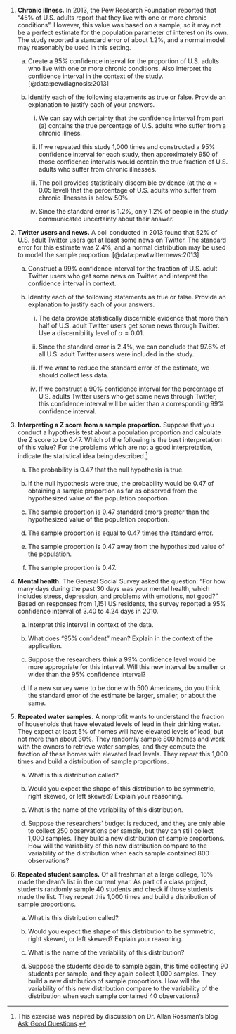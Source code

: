 1.  **Chronic illness.** In 2013, the Pew Research Foundation reported that "45% of U.S. adults report that they live with one or more chronic conditions".
    However, this value was based on a sample, so it may not be a perfect estimate for the population parameter of interest on its own.
    The study reported a standard error of about 1.2%, and a normal model may reasonably be used in this setting.

    a.  Create a 95% confidence interval for the proportion of U.S. adults who live with one or more chronic conditions.
        Also interpret the confidence interval in the context of the study.
        [@data:pewdiagnosis:2013]

    b.  Identify each of the following statements as true or false.
        Provide an explanation to justify each of your answers.

        i.  We can say with certainty that the confidence interval from part (a) contains the true percentage of U.S. adults who suffer from a chronic illness.

        ii. If we repeated this study 1,000 times and constructed a 95% confidence interval for each study, then approximately 950 of those confidence intervals would contain the true fraction of U.S. adults who suffer from chronic illnesses.

        iii. The poll provides statistically discernible evidence (at the $\alpha = 0.05$ level) that the percentage of U.S. adults who suffer from chronic illnesses is below 50%.

        iv. Since the standard error is 1.2%, only 1.2% of people in the study communicated uncertainty about their answer.

2.  **Twitter users and news.** A poll conducted in 2013 found that 52% of U.S. adult Twitter users get at least some news on Twitter.
    The standard error for this estimate was 2.4%, and a normal distribution may be used to model the sample proportion.
    [@data:pewtwitternews:2013]

    a.  Construct a 99% confidence interval for the fraction of U.S. adult Twitter users who get some news on Twitter, and interpret the confidence interval in context.

    b.  Identify each of the following statements as true or false.
        Provide an explanation to justify each of your answers.

        i.  The data provide statistically discernible evidence that more than half of U.S. adult Twitter users get some news through Twitter.
            Use a discernibility level of $\alpha = 0.01$.

        ii. Since the standard error is 2.4%, we can conclude that 97.6% of all U.S. adult Twitter users were included in the study.

        iii. If we want to reduce the standard error of the estimate, we should collect less data.

        iv. If we construct a 90% confidence interval for the percentage of U.S. adults Twitter users who get some news through Twitter, this confidence interval will be wider than a corresponding 99% confidence interval.

    \clearpage

3.  **Interpreting a Z score from a sample proportion.** Suppose that you conduct a hypothesis test about a population proportion and calculate the Z score to be 0.47.
    Which of the following is the best interpretation of this value?
    For the problems which are not a good interpretation, indicate the statistical idea being described.[^_13-ex-foundations-mathematical-1]

    a.  The probability is 0.47 that the null hypothesis is true.

    b.  If the null hypothesis were true, the probability would be 0.47 of obtaining a sample proportion as far as observed from the hypothesized value of the population proportion.

    c.  The sample proportion is 0.47 standard errors greater than the hypothesized value of the population proportion.

    d.  The sample proportion is equal to 0.47 times the standard error.

    e.  The sample proportion is 0.47 away from the hypothesized value of the population.

    f.  The sample proportion is 0.47.

4.  **Mental health.** The General Social Survey asked the question: "For how many days during the past 30 days was your mental health, which includes stress, depression, and problems with emotions, not good?" Based on responses from 1,151 US residents, the survey reported a 95% confidence interval of 3.40 to 4.24 days in 2010.

    a.  Interpret this interval in context of the data.

    b.  What does "95% confident" mean?
        Explain in the context of the application.

    c.  Suppose the researchers think a 99% confidence level would be more appropriate for this interval.
        Will this new interval be smaller or wider than the 95% confidence interval?

    d.  If a new survey were to be done with 500 Americans, do you think the standard error of the estimate be larger, smaller, or about the same.

5.  **Repeated water samples.** A nonprofit wants to understand the fraction of households that have elevated levels of lead in their drinking water.
    They expect at least 5% of homes will have elevated levels of lead, but not more than about 30%.
    They randomly sample 800 homes and work with the owners to retrieve water samples, and they compute the fraction of these homes with elevated lead levels.
    They repeat this 1,000 times and build a distribution of sample proportions.

    a.  What is this distribution called?

    b.  Would you expect the shape of this distribution to be symmetric, right skewed, or left skewed?
        Explain your reasoning.

    c.  What is the name of the variability of this distribution.

    d.  Suppose the researchers' budget is reduced, and they are only able to collect 250 observations per sample, but they can still collect 1,000 samples.
        They build a new distribution of sample proportions.
        How will the variability of this new distribution compare to the variability of the distribution when each sample contained 800 observations?

6.  **Repeated student samples.** Of all freshman at a large college, 16% made the dean's list in the current year.
    As part of a class project, students randomly sample 40 students and check if those students made the list.
    They repeat this 1,000 times and build a distribution of sample proportions.

    a.  What is this distribution called?

    b.  Would you expect the shape of this distribution to be symmetric, right skewed, or left skewed?
        Explain your reasoning.

    c.  What is the name of the variability of this distribution?

    d.  Suppose the students decide to sample again, this time collecting 90 students per sample, and they again collect 1,000 samples.
        They build a new distribution of sample proportions.
        How will the variability of this new distribution compare to the variability of the distribution when each sample contained 40 observations?

[^_13-ex-foundations-mathematical-1]: This exercise was inspired by discussion on Dr. Allan Rossman's blog [Ask Good Questions](https://askgoodquestions.blog/).
